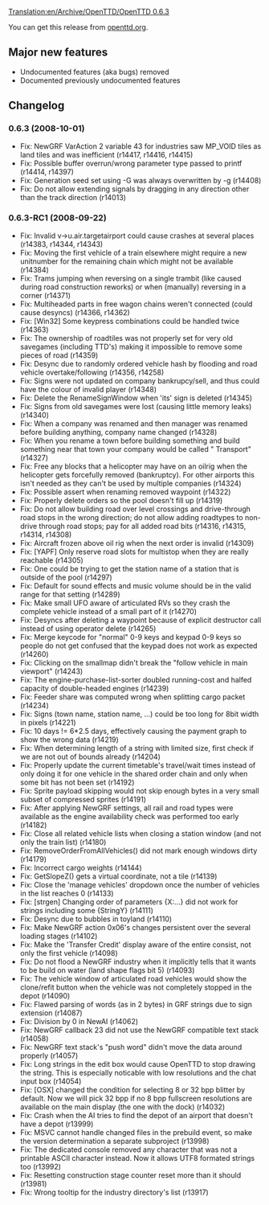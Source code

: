 [[Translation:en/Archive/OpenTTD/OpenTTD 0.6.3]]


{{en/Archive/OpenTTD/NaviPrevNext|prev=en/Archive/OpenTTD/OpenTTD 0.6.2|next=en/Archive/OpenTTD/OpenTTD 0.7.0|date=2008-10-01}}

You can get this release from [http://www.openttd.org/download-stable/0.6.3 openttd.org].


==Major new features==
* Undocumented features (aka bugs) removed
* Documented previously undocumented features

==Changelog==
===0.6.3 (2008-10-01)===

* Fix: NewGRF VarAction 2 variable 43 for industries saw MP_VOID tiles as land tiles and was inefficient (r14417, r14416, r14415)
* Fix: Possible buffer overrun/wrong parameter type passed to printf (r14414, r14397)
* Fix: Generation seed set using -G was always overwritten by -g (r14408)
* Fix: Do not allow extending signals by dragging in any direction other than the track direction {{en/Flyspray|2202}} (r14013)

===0.6.3-RC1 (2008-09-22)===

* Fix: Invalid v->u.air.targetairport could cause crashes at several places {{en/Flyspray|2300}} (r14383, r14344, r14343)
* Fix: Moving the first vehicle of a train elsewhere might require a new unitnumber for the remaining chain which might not be available (r14384) 
* Fix: Trams jumping when reversing on a single trambit (like caused during road construction reworks) or when (manually) reversing in a corner {{en/Flyspray|1852}} (r14371) 
* Fix: Multiheaded parts in free wagon chains weren't connected (could cause desyncs) (r14366, r14362) 
* Fix: [Win32] Some keypress combinations could be handled twice {{en/Flyspray|2206}} (r14363) 
* Fix: The ownership of roadtiles was not properly set for very old savegames (including TTD's) making it impossible to remove some pieces of road {{en/Flyspray|2311}} (r14359) 
* Fix: Desync due to randomly ordered vehicle hash by flooding and road vehicle overtake/following (r14356, r14258) 
* Fix: Signs were not updated on company bankrupcy/sell, and thus could have the colour of invalid player (r14348) 
* Fix: Delete the RenameSignWindow when 'its' sign is deleted (r14345) 
* Fix: Signs from old savegames were lost (causing little memory leaks) (r14340) 
* Fix: When a company was renamed and then manager was renamed before building anything, company name changed (r14328) 
* Fix: When you rename a town before building something and build something near that town your company would be called "<old townname> Transport" {{en/Flyspray|2251}} (r14327) 
* Fix: Free any blocks that a helicopter may have on an oilrig when the helicopter gets forcefully removed (bankruptcy). For other airports this isn't needed as they can't be used by multiple companies {{en/Flyspray|2241}} (r14324) 
* Fix: Possible assert when renaming removed waypoint (r14322) 
* Fix: Properly delete orders so the pool doesn't fill up (r14319) 
* Fix: Do not allow building road over level crossings and drive-through road stops in the wrong direction; do not allow adding roadtypes to non-drive through road stops; pay for all added road bits {{en/Flyspray|2268}} (r14316, r14315, r14314, r14308) 
* Fix: Aircraft frozen above oil rig when the next order is invalid {{en/Flyspray|2244}} (r14309) 
* Fix: [YAPF] Only reserve road slots for multistop when they are really reachable {{en/Flyspray|2294}} (r14305) 
* Fix: One could be trying to get the station name of a station that is outside of the pool (r14297) 
* Fix: Default for sound effects and music volume should be in the valid range for that setting {{en/Flyspray|2286}} (r14289) 
* Fix: Make small UFO aware of articulated RVs so they crash the complete vehicle instead of a small part of it (r14270) 
* Fix: Desyncs after deleting a waypoint because of explicit destructor call instead of using operator delete (r14265) 
* Fix: Merge keycode for "normal" 0-9 keys and keypad 0-9 keys so people do not get confused that the keypad does not work as expected {{en/Flyspray|2277}} (r14260) 
* Fix: Clicking on the smallmap didn't break the "follow vehicle in main viewport" {{en/Flyspray|2269}} (r14243) 
* Fix: The engine-purchase-list-sorter doubled running-cost and halfed capacity of double-headed engines {{en/Flyspray|2267}} (r14239) 
* Fix: Feeder share was computed wrong when splitting cargo packet (r14234) 
* Fix: Signs (town name, station name, ...) could be too long for 8bit width in pixels (r14221) 
* Fix: 10 days != 6*2.5 days, effectively causing the payment graph to show the wrong data (r14219) 
* Fix: When determining length of a string with limited size, first check if we are not out of bounds already (r14204) 
* Fix: Properly update the current timetable's travel/wait times instead of only doing it for one vehicle in the shared order chain and only when some bit has not been set {{en/Flyspray|2236}} (r14192) 
* Fix: Sprite payload skipping would not skip enough bytes in a very small subset of compressed sprites (r14191) 
* Fix: After applying NewGRF settings, all rail and road types were available as the engine availability check was performed too early (r14182) 
* Fix: Close all related vehicle lists when closing a station window (and not only the train list) (r14180) 
* Fix: RemoveOrderFromAllVehicles() did not mark enough windows dirty (r14179) 
* Fix: Incorrect cargo weights (r14144) 
* Fix: GetSlopeZ() gets a virtual coordinate, not a tile (r14139) 
* Fix: Close the 'manage vehicles' dropdown once the number of vehicles in the list reaches 0 {{en/Flyspray|2249}} (r14133) 
* Fix: [strgen] Changing order of parameters {X:...} did not work for strings including some {StringY} (r14111) 
* Fix: Desync due to bubbles in toyland (r14110) 
* Fix: Make NewGRF action 0x06's changes persistent over the several loading stages {{en/Flyspray|1986}} (r14102) 
* Fix: Make the 'Transfer Credit' display aware of the entire consist, not only the first vehicle (r14098) 
* Fix: Do not flood a NewGRF industry when it implicitly tells that it wants to be build on water (land shape flags bit 5) {{en/Flyspray|2230}} (r14093) 
* Fix: The vehicle window of articulated road vehicles would show the clone/refit button when the vehicle was not completely stopped in the depot (r14090) 
* Fix: Flawed parsing of words (as in 2 bytes) in GRF strings due to sign extension {{en/Flyspray|2228}} (r14087) 
* Fix: Division by 0 in NewAI {{en/Flyspray|2226}} (r14062) 
* Fix: NewGRF callback 23 did not use the NewGRF compatible text stack {{en/Flyspray|2224}} (r14058) 
* Fix: NewGRF text stack's "push word" didn't move the data around properly (r14057) 
* Fix: Long strings in the edit box would cause OpenTTD to stop drawing the string. This is especially noticable with low resolutions and the chat input box (r14054) 
* Fix: [OSX] changed the condition for selecting 8 or 32 bpp blitter by default. Now we will pick 32 bpp if no 8 bpp fullscreen resolutions are available on the main display (the one with the dock) (r14032) 
* Fix: Crash when the AI tries to find the depot of an airport that doesn't have a depot {{en/Flyspray|2190}} (r13999) 
* Fix: MSVC cannot handle changed files in the prebuild event, so make the version determination a separate subproject {{en/Flyspray|2004}} (r13998) 
* Fix: The dedicated console removed any character that was not a printable ASCII character instead. Now it allows UTF8 formated strings too {{en/Flyspray|2189}} (r13992) 
* Fix: Resetting construction stage counter reset more than it should (r13981) 
* Fix: Wrong tooltip for the industry directory's list {{en/Flyspray|2178}} (r13917)